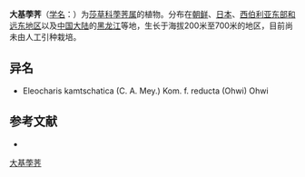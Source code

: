 {{Speciesbox
| name = 大基荸荠
| status = 
| status_system = 
| image =
| genus = Heleocharis
| species = kamtschatica
| authority = (C. A. Mey.) Kom. form. kamtschatica
}}

'''大基荸荠'''（[[学名|学名]]：{{lang|la|''Heleocharis kamtschatica''}}）为[[莎草科|莎草科]][[荸荠属|荸荠属]]的植物。分布在[[朝鲜|朝鲜]]、[[日本|日本]]、[[西伯利亚东部和远东地区|西伯利亚东部和远东地区]]以及[[中国大陆|中国大陆]]的[[黑龙江|黑龙江]]等地，生长于海拔200米至700米的地区，目前尚未由人工引种栽培。

== 异名 ==
* Eleocharis kamtschatica (C. A. Mey.) Kom. f. reducta (Ohwi) Ohwi

== 参考文献 ==
<div class="references-small">
* {{cite web| url =http://www.bioinfo.cn/db05/KmzwSpecies.php?action=view&id=6918| title =大基荸荠| work =《中国高等植物数据库全库》| publisher =中国科学院微生物研究所| author =昆明植物研究所| accessdate =2009-02-24| deadurl =yes| archiveurl =https://web.archive.org/web/20160305072453/http://www.bioinfo.cn/db05/KmzwSpecies.php?action=view&id=6918| archivedate =2016-03-05}}
</div>
{{Taxonbar|from=Q10934620}}

[[Category:荸荠属|大基荸荠]]


{{植物小作品}}